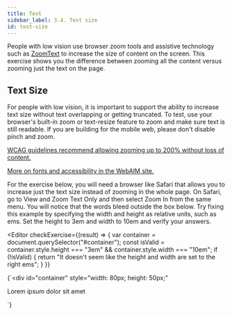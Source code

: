 ```yaml
---
title: Text
sidebar_label: 3.4. Text size
id: text-size
---
```


People with low vision use browser zoom tools and assistive technology such as
[ZoomText](http://www.aisquared.com/products/zoomtext/) to increase the size of
content on the screen. This exercise shows you the difference between zooming
all the content versus zooming just the text on the page.

## Text Size

For people with low vision, it is important to support the ability to increase
text size without text overlapping or getting truncated. To test, use your browser's
built-in zoom or text-resize feature to zoom and make sure text is still readable.
If you are building for the mobile web, please don't disable pinch and zoom.

[WCAG guidelines recommend allowing zooming up to 200% without loss of
content.](http://www.w3.org/TR/2008/REC-WCAG20-20081211/#visual-audio-contrast-scale)

[More on fonts and accessibility in the WebAIM
site.](http://webaim.org/techniques/fonts/#font_size)

For the exercise below, you will need a browser like Safari that allows you to
increase just the text size instead of zooming in the whole page. On Safari,
go to View and Zoom Text Only and then select Zoom In from the same menu. You
will notice that the words bleed outside the box below. Try fixing this example
by specifying the width and height as relative units, such as ems. Set the height
to 3em and width to 10em and verify your answers.


<Editor
  checkExercise={(result) => {
    var container = document.querySelector("#container");
    const isValid =
      container.style.height === "3em" && container.style.width === "10em";
    if (!isValid) {
      return "It doesn't seem like the height and width are set to the right ems";
    }
  }}
>
  {`<div 
  id="container"
  style="width: 80px; height: 50px;"
>
  Lorem ipsum dolor sit amet
</div>`}
</Editor>
